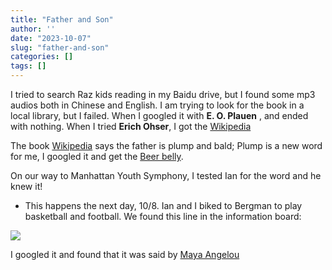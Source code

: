 ```yaml
---
title: "Father and Son"
author: ''
date: "2023-10-07"
slug: "father-and-son"
categories: []
tags: []
---
```


I tried to search Raz kids reading in my Baidu drive, but I found some mp3 audios both in Chinese and English. I am trying to look for the book in a local library, but I failed. When I googled it with **E. O. Plauen** , and ended with nothing. When I tried **Erich Ohser**, I got the [Wikipedia](https://en.wikipedia.org/wiki/E._O._Plauen)

The book [Wikipedia](https://en.wikipedia.org/wiki/Father_and_Son_(comics)) says the father is plump and bald; Plump is a new word for me, I googled it and get the [Beer belly](https://www.health.harvard.edu/staying-healthy/beer-belly). 

On our way to Manhattan Youth Symphony, I tested Ian for the word and he knew it!

- This happens the next day, 10/8. Ian and I biked to Bergman to play basketball and football. We found this line in the information board:

![](/image/rainbow.jpg)

I googled it and found that it was said by [Maya Angelou](https://en.wikipedia.org/wiki/Maya_Angelou)
